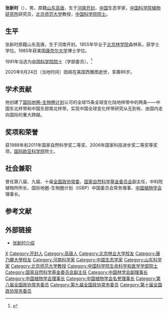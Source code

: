 {{Infobox person
| 姓名     = 张新时
| 图像     = 
| 图像说明 = 
| 出生日期 = {{Birth date|1934|6|30}}
| 出生地   = {{CHN-1928|河南省}}[[开封縣|开封縣]]
| 死亡日期 = {{Death date and age|2020|9|24|1934|6|30}}
| 死亡地   = {{USA}}[[華盛頓州|華盛頓州]][[西雅图|西雅图]]
| 国籍     = {{PRC}}
| 籍贯     = [[山东|山东]][[高唐|高唐]]
| 别名     = 
| 知名于   = 
| 职业     = 生态学家
| 母校     = [[北京林学院|北京林学院]]
}}

'''张新时'''（{{bd|1934年|6月30日|2020年|9月24日|catIdx=Zhang}}），男，原籍[[山东|山东]][[高唐|高唐]]，生于[[河南|河南]][[开封|开封]]，[[中华人民共和国|中国]]生态学家，[[中国科学院植物研究所|中国科学院植物研究所]]研究员，[[北京师范大学|北京师范大学]]教授，[[中国科学院院士|中国科学院院士]]。

== 生平 ==
张新时原籍山东高唐，生于河南开封。1955年毕业于[[北京林学院|北京林学院]]森林系，获学士学位。1985年获美国[[康奈尔大学|康奈尔大学]]博士学位。

1991年当选为[[中国科学院院士|中国科学院院士]]（学部委员）。<ref>{{Cite web|title=院士信息·生命科学和医学学部·张新时|url=http://sourcedb.cas.cn/sourcedb_ad_cas/zw2/ysxx/smkxhyxxb/|accessdate=|work=中国科学院学部与院士|archiveurl=https://web.archive.org/web/20131216133759/http://sourcedb.cas.cn/sourcedb_ad_cas/zw2/ysxx/smkxhyxxb/|archivedate=2013-12-16}}</ref>

2020年9月24日（当地时间）因病在美国西雅图逝世，享壽86岁。

== 学术贡献 ==
他创建了[[国际地圈-生物圈计划|国际地圈-生物圈计划]]认可的全球15条全球变化陆地样带中的两条——中国东北样带和中国东部南北样带，实现中国全球变化样带研究从无到有、由国内走向国际的重大跨越。

== 奖项和荣誉 ==
获1988年和2011年国家自然科学奖二等奖、2006年国家科技进步奖二等奖等奖项。[[国际欧亚科学院|国际欧亚科学院]]院士。

== 社会兼职 ==
曾任第八届、九届、十届[[全国政协常委|全国政协常委]]，[[国家自然科学基金委员会|国家自然科学基金委员会]]副主任，中科院植物所所长、国际地圈-生物圈计划（IGBP）中国委员会常务理事、[[中国植物学会|中国植物学会]]理事长。

== 参考文献 ==
{{reflist}}

== 外部链接 ==
* [https://web.archive.org/web/20150906000547/http://sourcedb.cas.cn/sourcedb_ib_cas/cn/expert/200904/t20090403_44973.html 张新时介绍]

{{中国科学院生命科学和医学学部院士}}
{{Navboxes
| title  = 张新时在[[中国林学会|中国林学会]]的职务
| list1  =
{{中国林学会第八届理事会}}
}}
{{Navboxes
| title  = 张新时在[[中国植物学会|中国植物学会]]的职务
| list1  =
{{中国植物学会第十四届理事会}}
{{中国植物学会第十五届理事会}}
{{中国植物学会第十六届理事会}}
}}

{{Authority control}}

{{DEFAULTSORT:Zhang张}}
[[Category:张姓|X]]
[[Category:开封人|Category:开封人]]
[[Category:高唐人|Category:高唐人]]
[[Category:北京林业大学校友|Category:北京林业大学校友]]
[[Category:康乃爾大學校友|Category:康乃爾大學校友]]
[[Category:河南科学家|Category:河南科学家]]
[[Category:中国生态学家|Category:中国生态学家]]
[[Category:山东科学家|Category:山东科学家]]
[[Category:北京师范大学教授|Category:北京师范大学教授]]
[[Category:中国科学院生命科学和医学学部院士|Category:中国科学院生命科学和医学学部院士]]
[[Category:国家自然科学基金委员会副主任|Category:国家自然科学基金委员会副主任]]
[[Category:中国林学会副理事长|Category:中国林学会副理事长]]
[[Category:中国植物学会理事长|Category:中国植物学会理事长]]
[[Category:中国植物学会名誉理事长|Category:中国植物学会名誉理事长]]
[[Category:第八届全国政协常务委员|Category:第八届全国政协常务委员]]
[[Category:第九届全国政协常务委员|Category:第九届全国政协常务委员]]
[[Category:第十届全国政协常务委员|Category:第十届全国政协常务委员]]